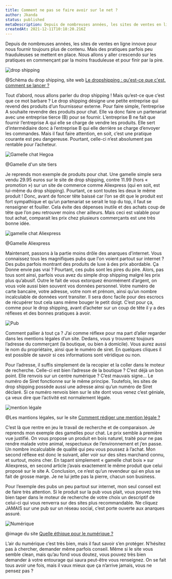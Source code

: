 ```yaml
---
title: Comment ne pas se faire avoir sur le net ?
author: Jkanda
status: published
metaDescription: Depuis de nombreuses années, les sites de ventes en ligne innove pour nous fournir toujours plus de contenu. Mais des pratiques parfois peu frauduleuses se mettent en place. Nous allons y aller crescendo sur les pratiques en commençant par la moins frauduleuse et pour finir par la pire. 
createdAt: 2021-12-11T10:18:20.216Z
---
```


Depuis de nombreuses années, les sites de ventes en ligne innove pour nous fournir toujours plus de contenu. Mais des pratiques parfois peu frauduleuses se mettent en place. Nous allons y aller crescendo sur les pratiques en commençant par la moins frauduleuse et pour finir par la pire. 

![drop shipping](https://s3.fr-par.scw.cloud/assets.blog.jkanda/Sch%C3%A9ma-dropshipping-520x239.png)

@Schèma du drop shipping, site web [Le dropshipping : qu&#039;est-ce que c&#039;est, comment se lancer ?](https://www.creerentreprise.fr/dropshipping-definition-avantages-inconvenients/)

Tout d’abord, nous allons parler du drop shipping ! Mais qu’est-ce que c’est que ce mot barbare ? Le drop shipping désigne une petite entreprise qui revend des produits d’un fournisseur externe. Pour faire simple, l’entreprise A souhaite revendre des produits pour chat. Elle va donc faire un partenariat avec une entreprise tierce (B) pour se fournir. L’entreprise B ne fait que fournir l’entreprise A qui elle se charge de vendre les produits. Elle sert d’intermédiaire donc à l’entreprise B qui elle derrière se charge d’envoyer les commandes. Mais il faut faire attention, en soit, c’est une pratique courante est peu dangereuse. Pourtant, celle-ci n’est absolument pas rentable pour l’acheteur. 

![Gamelle chat Hegoa](https://s3.fr-par.scw.cloud/assets.blog.jkanda/gamelle_chat_site_web.PNG)

@Gamelle d'un site tiers

Je reprends mon exemple de produits pour chat. Une gamelle simple sera vendu 29.95 euros sur le site de drop shipping, contre 11.99 (hors « promotion ») sur un site de commerce comme Aliexpress (qui en soit, est lui-même du drop shipping). Pourtant, ce sont toutes les deux le même produit ! Donc, avant de foncer tête baissé car l’on se dit que le produit est fort sympathique et qu’un partenariat se serait le top du top, il faut se renseigner et fouiller. Cela évite des dépenses inutile et des achats coup de tête que l’on peu retrouver moins cher ailleurs. Mais ceci est valable pour tout achat, comparait les prix chez plusieurs commerçants est une très bonne idée. 

![gamelle chat Aliexpress](https://s3.fr-par.scw.cloud/assets.blog.jkanda/gamelle_chat_aliexpress.PNG)

@Gamelle Aliexpress

Maintenant, passons à la partie moins drôle des anarques d’internet. Vous connaissez tous les magnifiques pubs que l'on voient partout sur internet ? Des pubs parfois montrant des produits de luxe à des prix abordable. Ça Donne envie pas vrai ? Pourtant, ces pubs sont les pires du pire. Alors, pas tous sont ainsi, parfois vous avez du simple drop shipping malgré les prix plus qu’abusif. Outre le fait de vous extorquez énormément d’argent, on vous vole aussi bien souvent vos données personnel. Votre numéro de carte bancaire, votre adresse, votre nom et prénom, ainsi qu’un nombre incalculable de données vont transiter. Il sera donc facile pour des escrocs de récupérer tout cela sans même bouger le petit doigt. C’est pour ça, comme pour le drop shipping, avant d’acheter sur un coup de tête il y a des réflexes et des bonnes pratiques à avoir. 

![Pub](https://s3.fr-par.scw.cloud/assets.blog.jkanda/t%C3%A9l%C3%A9chargement.jfif)

Comment pallier à tout ça ? J’ai comme réflexe pour ma part d’aller regarder dans les mentions légales d’un site. Dedans, vous y trouverez toujours l’adresse du commerçant (la boutique, ou bien à domicile). Vous aurez aussi le nom du propriétaire, ainsi que le numéro de siret. En quelques cliques il est possible de savoir si ces informations sont véridique ou non. 

Pour l’adresse, il suffis simplement de la recopier et la coller dans le moteur de recherche. Celle-ci est bien l’adresse de la boutique ? C’est déjà un bon point. Elle renvois sur un centre numérique ? C’est mauvais signe…
Le numéro de Siret fonctionne sur le même principe. Toutefois, les sites de drop shipping possède aussi une adresse ainsi qu’un numéro de Siret déclaré. Si ce numéro renvois bien sur le site dont vous venez c’est géniale, ça veux dire que l’activité est normalement légale. 

![mention légale](https://s3.fr-par.scw.cloud/assets.blog.jkanda/Mod%C3%A8le-de-mentions-l%C3%A9gales.jpg)

@Les mantions légales, sur le site [Comment rédiger une mention légale ?](https://www.info-juri.fr/modele-mentions-legales/)

C’est là que rentre en jeu le travail de recherche et de comparaison. Je reprends mon exemple des gamelles pour chat. Le prix semble à première vue justifié. On vous propose un produit en bois naturel, traité pour ne pas rendre malade votre animal, respectueux de l’environnement et j’en passe. Un nombre incalculable de qualité qui peu vous poussez à l’achat. Mon second réflexe est donc le suivant, aller voir sur des sites marchand connu, et surtout, moins cher. En tapant simplement « gamelle chat bois » sur Aliexpress, en second article j’avais exactement le même produit que celui proposé sur le site A. Conclusion, ce n’est qu’un revendeur qui en plus se fait de grosse marge. Je ne lui jette pas la pierre, chacun son business. 

Pour l’exemple des pubs un peu partout sur internet, mon seul conseil est de faire très attention. Si le produit sur la pub vous plait, vous pouvez très bien taper dans le moteur de recherche de votre choix un descriptif de celui-ci qui vous renverra sur des sites plus recommandable. Ne cliquez JAMAIS sur une pub sur un réseau social, c’est porte ouverte aux anarques assuré. 

![Numérique](https://s3.fr-par.scw.cloud/assets.blog.jkanda/Num%C3%A9rique%20%28c%29De%20whiteMocca%20shutterstock_684250984.jpg)

@image du site [Quelle éthique pour le numérique ?](https://www.linfodurable.fr/technomedias/quelle-ethique-pour-le-numerique-4104)

L’air du numérique c’est très bien, mais il faut savoir s’en protéger. N’hésitez pas à chercher, demander même parfois conseil. Même si le site vous semble clean, mais qu’au fond vous doutez, vous pouvez très bien demander à votre entourage qui saura peut-être vous renseignez. On se fait tous avoir une fois, mais il vaux mieux que ça n’arrive jamais, vous ne pensez pas ? 